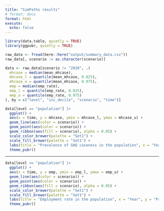 ```yaml
---
title: "SimPaths results"
# format: docx
format: html
execute:
  echo: false
---
```


```r
library(data.table, quietly = TRUE)
library(ggpubr, quietly = TRUE)

raw_data <- fread(here::here("output/summary_data.csv"))
raw_data[, scenario := as.character(scenario)]

data <- raw_data[scenario != "2020", .(
  mhcase = median(mean_mhcase),
  mhcase_l = quantile(mean_mhcase, 0.025),
  mhcase_u = quantile(mean_mhcase, 0.975),
  emp = median(emp_rate),
  emp_l = quantile(emp_rate, 0.025),
  emp_u = quantile(emp_rate, 0.975)
), by = c("level", "inc_decile", "scenario", "time")]
```

```r
data[level == "population"] |>
  ggplot() +
  aes(x = time, y = mhcase, ymin = mhcase_l, ymax = mhcase_u) +
  geom_line(aes(color = scenario)) +
  geom_point(aes(color = scenario)) +
  geom_ribbon(aes(fill = scenario), alpha = 0.05) +
  scale_color_brewer(palette = "Set1") +
  scale_fill_brewer(palette = "Set1") +
  labs(title = "Prevalence of GHQ caseness in the population", x = "Year", y = "Prevalence") +
  theme_pubr()
```

---

```r
data[level == "population"] |>
  ggplot() +
  aes(x = time, y = emp, ymin = emp_l, ymax = emp_u) +
  geom_line(aes(color = scenario)) +
  geom_point(aes(color = scenario)) +
  geom_ribbon(aes(fill = scenario), alpha = 0.05) +
  scale_color_brewer(palette = "Set1") +
  scale_fill_brewer(palette = "Set1") +
  labs(title = "Employment rate in the population", x = "Year", y = "Prevalence") +
  theme_pubr()
```
